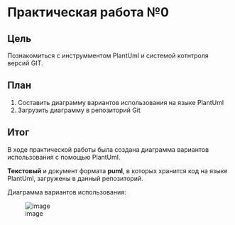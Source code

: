 # Практическая работа №0

## Цель
Познакомиться с инструмментом PlantUml и системой котнтроля версий GIT.

## План
1. Составить диаграмму вариантов использования на языке PlantUml 
2. Загрузить диаграмму в репозиторий Git

## Итог 
В ходе практической работы была создана диаграмма вариантов использования с помощью PlantUml.

**Текстовый** и документ формата **puml**, в которых хранится код на языке PlantUml, загружены в данный репозиторий. 

Диаграмма вариантов использования:

![image](https://github.com/l-karian-l/Theory_and_methods_of_programming/blob/main/Pr0/StoreSystem.png)
